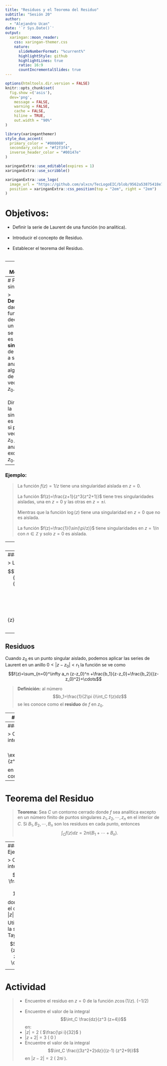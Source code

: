 ---
title: "Residuos y el Teorema del Residuo"
subtitle: "Sesión 20"
author: 
  - "Alejandro Ucan"
date: '`r Sys.Date()`'
output:
  xaringan::moon_reader:
    css: xaringan-themer.css
    nature:
      slideNumberFormat: "%current%"
      highlightStyle: github
      highlightLines: true
      ratio: 16:9
      countIncrementalSlides: true
---

```{r setup, include=FALSE}
options(htmltools.dir.version = FALSE)
knitr::opts_chunk$set(
  fig.show =('asis'),
  dev='png',
	message = FALSE,
	warning = FALSE,
	cache = FALSE,
	hiline = TRUE,
	out.width = "90%"
)
```

```{r xaringan-themer, include=FALSE, warning=FALSE}
library(xaringanthemer)
style_duo_accent(
  primary_color = "#000080",
  secondary_color = "#f2f3f4",
  inverse_header_color = "#00147e"
)
```

```{r xaringan-editable, echo=FALSE}
xaringanExtra::use_editable(expires = 1)
xaringanExtra::use_scribble()
```

```{r xaringan-logo, echo=FALSE}
xaringanExtra::use_logo(
  image_url = "https://github.com/alxcn/TecLogoEIC/blob/9562a53875418e749a296c85808a19c85fc4be74/IngenieriaCiencias_Horizontal_RGB.png",
  position = xaringanExtra::css_position(top = "2em", right = "2em")
)
```
# Objetivos:

 * Definir la serie de Laurent de una función (no analítica). <br/><br/>
 * Introducir el concepto de Residuo. <br/><br/>
 * Establecer el teorema del Residuo. <br/><br/>

---
# Motivación

> Recordemos que el teorema de Cauchy-Goursat implica $$\mbox{analítica}\Rightarrow \mbox{integral en un contorno es cero}.$$

¿Podemos definir algo similar para funciones no-analíticas? Sí, si la función no es analítica para un número finito de puntos, entonces podemos relacionar la integral con algo que se conoce como __residuo.__

---
# Puntos singulares

> __Definición:__ dada una función $f$ decimos que un punto $z_0$ se dice que es una __singularidad__ de $f$ si $f$ falla a ser analítica en algún punto de toda vecindad de $z_0.$ <br/><br/> Diremos que la singularidad es __aislada,__ si para una vecindad de $z_0$ $f$ es analítica excepto en $z_0.$

---
### Ejemplo:

> La función $f(z)=1/z$ tiene una singularidad aislada en $z=0.$ <br/><br/>
La función $f(z)=\frac{z+1}{z^3(z^2+1)}$ tiene tres singularidades aisladas, una en $z=0$ y las otras en $z=\pm i.$ <br/><br/> 
Mientras que la función $\log(z)$ tiene una singularidad en $z=0$ que no es aislada. <br/><br/>
La función $f(z)=\frac{1}{\sin(\pi/z)}$ tiene singularidades en $z=1/n$ con $n\in \mathbb{Z}$ y solo $z=0$ es aislada.

---
## Series de Laurent

Sean $C_1$ y $C_2$ dos círculos concéntricos en $z_0$ de radios $r_1$ y $r_2.$ 

> __Teorema:__ Si $f$ es analítica en $C_1$ y $C_2,$ y también en la región anular acotada por $C_1$ y $C_2.$ Entonces para cada punto $z$ en el anaillo, la función $f(z)$ se puede expresar como  $$\sum_{n=0}^\infty a_n(z-z_0)^n +\sum_{n=1}^\infty \frac{b_n}{(z-z_0)^n}$$ donde $$a_n=\frac{1}{2\pi i}\int_{C_1} \frac{f(s)ds}{(s-z_0)^{n+1}}$$ $$b_n=\frac{1}{2\pi i}\int_{C_2}\frac{f(s)ds}{(s-z_0)^{1-n}}.$$

---
### Ejemplo:

> La serie de Laurent de $$\frac{\exp(z)}{z^2}=\frac{1}{z^2}+\frac{1}{z}+\frac{1}{2}+\frac{z}{6}+\frac{z^2}{24}+\cdots$$
<br/><br/>
$$\exp\left(\frac{1}{z}\right)=1+\sum_{n=1}^\infty \frac{1}{n! z^n}.$$

---
## Residuos

Cuando $z_0$ es un punto singular aislado, podemos aplicar las series de Laurent en un anillo $0< |z-z_0| < r_1$ la función se ve como $$f(z)=\sum_{n=0}^\infty a_n (z-z_0)^n +\frac{b_1}{z-z_0}+\frac{b_2}{(z-z_0)^2}+\cdots$$

> __Definición:__ al número $$b_1=\frac{1}{2\pi i}\int_C f(z)dz$$ se les conoce como el __residuo__ de $f$ en $z_0.$

---
### Ejemplo:

> Calcule la integral $$\int_C \frac{e^{-z}dz}{(z-1)^2}$$ donde $C$ es el circulo $|z|=2$ en el sentido positivo. 

---
### Ejemplo:

> Calcula la integral $$\int_C \exp\left(\frac{1}{z^2}\right)dz$$ en el mismo contorno.


---
# Teorema del Residuo

> __Teorema:__ Sea $C$ un contorno cerrado donde $f$ sea analítica excepto en un número finito de puntos singulares $z_1,z_2,\cdots, z_n$ en el interior de $C.$ Si $B_1,B_2,\cdots,B_n$ son los residuos en cada punto, entonces $$\int_C f(z)dz=2\pi i (B_1+\cdots+ B_n).$$

---
### Ejemplo:

> Calcula la integral $$\int_C \frac{5z-2}{z(z-1)}dz$$ donde $C$ es el circulo $|z|=2.$

Utilizaremos la serie de Taylor de $$\frac{1}{z+1}=1-z+z^2-\cdots.$$

---
# Actividad

> * Encuentre el residuo en $z=0$ de la función $z\cos(1/z).$ ($-1/2$) <br/><br/>
* Encuentre el valor de la integral $$\int_C \frac{dz}{z^3 (z+4)}$$ en:
  * $|z|=2$ ( $\frac{\pi i}{32}$ )
  * $|z+2|=3$ ( $0$ )
  * Encuentre el valor de la integral $$\int_C \frac{(3z^2+2)dz}{(z-1) (z^2+9)}$$ en $|z-2|=2$ ( $2\pi i$ ).

